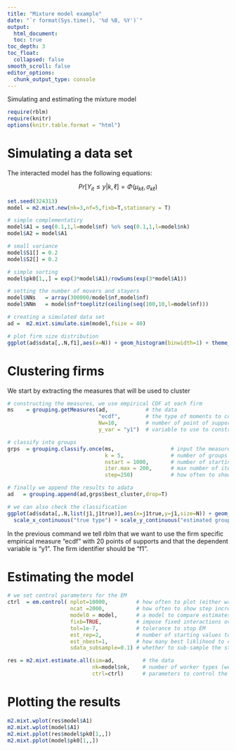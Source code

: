 ```yaml
---
title: "Mixture model example"
date: "`r format(Sys.time(), '%d %B, %Y')`"
output:
  html_document:
  toc: true
toc_depth: 3
toc_float:
  collapsed: false
smooth_scroll: false
editor_options:
  chunk_output_type: console
---
```


Simulating and estimating the mixture model

```r
require(rblm)
require(knitr)
options(knitr.table.format = "html") 
```


# Simulating a data set

The interacted model has the following equations:

$$  Pr[ Y_{it} \leq y | k,\ell ] = \Phi( \mu_{k\ell}, \sigma_{k\ell}) $$

```r
set.seed(324313)
model = m2.mixt.new(nk=3,nf=5,fixb=T,stationary = T)

# simple complementatiry
model$A1 = seq(0.1,1,l=model$nf) %o% seq(0.1,1,l=model$nk)
model$A2 = model$A1

# small variance
model$S1[] = 0.2
model$S2[] = 0.2

# simple sorting
model$pk0[1,,] = exp(3*model$A1)/rowSums(exp(3*model$A1))

# setting the number of movers and stayers 
model$NNs   = array(300000/model$nf,model$nf)
model$NNm   = model$nf*toeplitz(ceiling(seq(100,10,l=model$nf)))

# creating a simulated data set
ad =  m2.mixt.simulate.sim(model,fsize = 40)

# plot firm size distribution
ggplot(ad$sdata[,.N,f1],aes(x=N)) + geom_histogram(binwidth=1) + theme_bw()

```

# Clustering firms 

We start by extracting the measures that will be used to cluster
```r

# constructing the measures, we use empirical CDF at each firm
ms    = grouping.getMeasures(ad,            # the data
                             "ecdf",        # the type of moments to construct at the firm level
                             Nw=10,         # number of point of support to use for the method
                             y_var = "y1")  # variable to use to construct moments

# classify into groups
grps  = grouping.classify.once(ms,                  # input the measures to use
                               k = 5,               # number of groups
                               nstart = 1000,       # number of starting values for kmean
                               iter.max = 200,      # max number of iterations for each kmean
                               step=250)            # how often to show output

# finally we append the results to adata
ad   = grouping.append(ad,grps$best_cluster,drop=T)

# we can also check the classification
ggplot(ad$sdata[,.N,list(j1,j1true)],aes(x=j1true,y=j1,size=N)) + geom_point() + theme_bw() +
  scale_x_continuous("true type") + scale_y_continuous("estimated group")
```

In the previous command we tell rblm that we want to use the firm
specific empirical measure "ecdf" with 20 points of supports and that
the dependent variable is "y1". The firm identifier should be "f1".

# Estimating the model 

```r
# we set control parameters for the EM
ctrl  = em.control( nplot=10000,         # how often to plot (either wages, or model versus model0)
                    ncat =2000,          # how often to show step increases (large to keep output small)
                    model0 = model,      # a model to compare estimates too (this is for testing)  
                    fixb=TRUE,           # impose fixed interactions over time
                    tol=1e-7,            # tolerance to stop EM      
                    est_rep=2,           # number of starting values to use (we usually use 50)
                    est_nbest=1,         # how many best liklihood to choose the best connected model from (we usually use 10)
                    sdata_subsample=0.1) # whether to sub-sample the stayers in estimation

res = m2.mixt.estimate.all(sim=ad,         # the data
                           nk=model$nk,    # number of worker types (we use here the same as in simulation)
                           ctrl=ctrl)      # parameters to control the EM
```


# Plotting the results

```r
m2.mixt.wplot(res$model$A1)
m2.mixt.wplot(model$A1)
m2.mixt.pplot(res$model$pk0[1,,])
m2.mixt.pplot(model$pk0[1,,])
```

